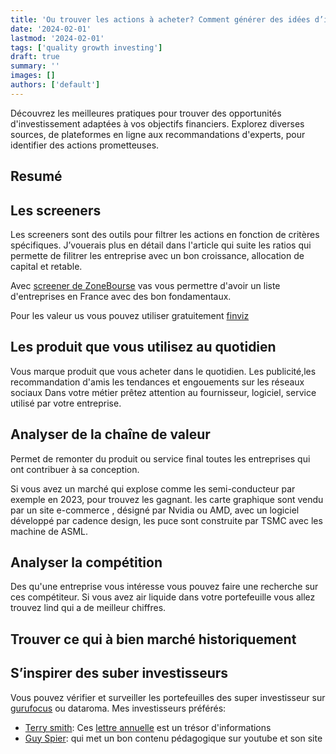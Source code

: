 ```yaml
---
title: 'Ou trouver les actions à acheter? Comment générer des idées d’investissement?'
date: '2024-02-01'
lastmod: '2024-02-01'
tags: ['quality growth investing']
draft: true
summary: ''
images: []
authors: ['default']
---
```


Découvrez les meilleures pratiques pour trouver des opportunités d'investissement adaptées à vos objectifs financiers.
Explorez diverses sources, de plateformes en ligne aux recommandations d'experts, pour identifier des actions prometteuses.

## Resumé

## Les screeners

Les screeners sont des outils pour filtrer les actions en fonction de critères spécifiques.
J’vouerais plus en détail dans l'article qui suite les ratios qui permette de filitrer les entreprise avec un bon croissance, allocation de capital et retable.

Avec [screener de ZoneBourse](https://www.zonebourse.com/palmares/fondamentaux/) vas vous permettre d'avoir un liste d'entreprises en France avec des bon fondamentaux.

Pour les valeur us vous pouvez utiliser gratuitement [finviz](https://finviz.com/screener.ashx?v=111&f=fa_estltgrowth_o10,fa_roe_o40,fa_roi_o50&ft=2)

## Les produit que vous utilisez au quotidien

Vous marque produit que vous acheter dans le quotidien.
Les publicité,les recommandation d'amis les tendances et engouements sur les réseaux sociaux
Dans votre métier prêtez attention au fournisseur, logiciel, service utilisé par votre entreprise.

## Analyser de la chaîne de valeur

Permet de remonter du produit ou service final toutes les entreprises qui ont contribuer à sa conception.

Si vous avez un marché qui explose comme les semi-conducteur par exemple en 2023, pour trouvez les gagnant.
les carte graphique sont vendu par un site e-commerce , désigné par Nvidia ou AMD, avec un logiciel développé par cadence design,
les puce sont construite par TSMC avec les machine de ASML.

## Analyser la compétition

Des qu'une entreprise vous intéresse vous pouvez faire une recherche sur ces compétiteur.
Si vous avez air liquide dans votre portefeuille vous allez trouvez lind qui a de meilleur chiffres.

## Trouver ce qui à bien marché historiquement

## S’inspirer des suber investisseurs

Vous pouvez vérifier et surveiller les portefeuilles des super investisseur sur [gurufocus](gurufocus.com) ou dataroma.
Mes investisseurs préférés:

- [Terry smith](https://www.dataroma.com/m/holdings.php?m=FS): Ces [lettre annuelle](https://www.fundsmith.co.uk/documents/) est un trésor d'informations
- [Guy Spier](https://www.dataroma.com/m/holdings.php?m=aq): qui met un bon contenu pédagogique sur youtube et son site
